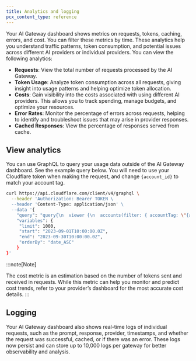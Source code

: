```yaml
---
title: Analytics and logging
pcx_content_type: reference
---
```



Your AI Gateway dashboard shows metrics on requests, tokens, caching, errors, and cost. You can filter these metrics by time.
These analytics help you understand traffic patterns, token consumption, and
potential issues across different AI providers or individual providers. You can
view the following analytics:

- **Requests**: View the total number of requests processed by the AI Gateway.
- **Token Usage**: Analyze token consumption across all requests, giving insight into usage patterns and helping optimize token allocation.
- **Costs**: Gain visibility into the costs associated with using different AI providers. This allows you to track spending, manage budgets, and optimize your resources.
- **Error Rates**: Monitor the percentage of errors across requests, helping to identify and troubleshoot issues that may arise in provider responses.
- **Cached Responses**: View the percentage of responses served from cache.

## View analytics

<Tabs> <TabItem label="Dashboard">

<Render file="analytics-dashboard" />

</TabItem> <TabItem label="graphql">

You can use GraphQL to query your usage data outside of the AI Gateway dashboard. See the example query below. You will need to use your Cloudflare token when making the request, and change `{account_id}` to match your account tag.

```bash title="Request"
curl https://api.cloudflare.com/client/v4/graphql \
  --header 'Authorization: Bearer TOKEN \
  --header 'Content-Type: application/json' \
  --data '{
    "query": "query{\n  viewer {\n	accounts(filter: { accountTag: \"{account_id}\" }) {\n	requests: aiGatewayRequestsAdaptiveGroups(\n    	limit: $limit\n    	filter: { datetimeHour_geq: $start, datetimeHour_leq: $end }\n    	orderBy: [datetimeMinute_ASC]\n  	) {\n    	count,\n    	dimensions {\n        	model,\n        	provider,\n        	gateway,\n        	ts: datetimeMinute\n    	}\n    	\n  	}\n    	\n	}\n  }\n}",
    "variables": {
   	 "limit": 1000,
   	 "start": "2023-09-01T10:00:00.0Z",
   	 "end": "2023-09-30T10:00:00.0Z",
   	 "orderBy": "date_ASC"
    }
}'
```

</TabItem> </Tabs>

:::note[Note]

The cost metric is an estimation based on the number of tokens sent and received in requests. While this metric can help you monitor and predict cost trends, refer to your provider’s dashboard for the most accurate cost details.
:::

## Logging

Your AI Gateway dashboard also shows real-time logs of individual requests, such as the prompt, response, provider, timestamps, and whether the request was successful, cached, or if there was an error. These logs now persist and can store up to 10,000 logs per gateway for better observability and analysis.
